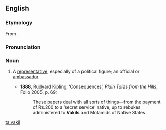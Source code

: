 ==English==

===Etymology===
From {{Urd.}} {{term|وكيل||tr=wakil|sc=ur-Arab}}.

===Pronunciation===
{{IPA|/vəˈkiːl/}}

===Noun===
{{en-noun}}

# {{India}} A [[representative]], especially of a political figure; an official or [[ambassador]].
#* '''1888''', Rudyard Kipling, ‘Consequences’, ''Plain Tales from the Hills'', Folio 2005, p. 69:
#*: These papers deal with all sorts of things—from the payment of Rs.200 to a ‘secret service’ native, up to rebukes administered to '''Vakils''' and Motamids of Native States

[[ta:vakil]]